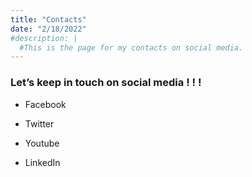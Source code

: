 ```yaml
---
title: "Contacts"
date: "2/18/2022"
#description: |
  #This is the page for my contacts on social media.
---
```


### Let's keep in touch on social media ! ! !

- Facebook

- Twitter

- Youtube

- LinkedIn